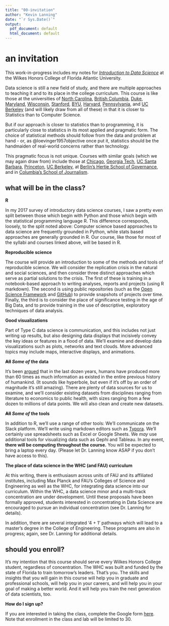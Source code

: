 ```yaml
---
title: "00-invitation"
author: "Kevin Lanning"
date: "`r Sys.Date()`"
output:
  pdf_document: default
  html_document: default
---
```


# an invitation {-}

This work-in-progress includes my notes for [*_Introduction to Data Science_*](https://kevinlanning.github.io/DataSciSpring2019/) at the Wilkes Honors College of Florida Atlantic University.  

Data science is still a new field of study, and there are multiple approaches to teaching it and to its place in the college curriculum. This course is like those at the universities of [North Carolina](https://idc9.github.io/stor390/), [British Columbia](https://github.com/STAT545-UBC/STAT545-UBC.github.io), [Duke](https://www2.stat.duke.edu/courses/Fall15/sta112.01/), [Maryland](http://www.hcbravo.org/IntroDataSci/calendar/), [Wisconsin](http://pages.stat.wisc.edu/~yandell/R_for_data_sciences/syllabus.html), [Stanford](https://github.com/dcl-2017-04/curriculum), [BYU](https://byuistats.github.io/M335/syllabus.html), [Harvard](http://datasciencelabs.github.io/), [Pennsylvania](https://github.com/MUSA-620-Spring-2017/Course-Materials), and [UC Berkeley](https://github.com/FAUDataScience/stat259) (and will likely draw from all of these) in that it is closer to Statistics than to Computer Science. 

But if our approach is closer to statistics than to programming, it is particularly close to statistics in its most applied and pragmatic form. The choice of statistical methods should follow from the data and problem at hand - or, as @loevinger1957objective once put it, statistics should be the handmaiden of real-world concerns rather than technology.

This pragmatic focus is not unique. Courses with similar goals (which we may again draw from) include those at [Chicago](https://github.com/UC-MACSS/persp-analysis), [Georgia Tech](https://github.com/jacobeisenstein/gt-css-class), [UC Santa Barbara](https://github.com/raviolli77/dataScience-UCSBProjectGroup-Syllabus), [Princeton](http://www.princeton.edu/~mjs3/soc596_f2016/), [UC Berkeley](https://github.com/rochelleterman/PS239T), at [Berlin's Hertie School of Governance](https://github.com/HertieDataScience/SyllabusAndLectures), and in [Columbia's School of Journalism](https://github.com/tommeagher/data1-fall2015).

## what will be in the class? {-}

**R**

In my 2017 survey of introductory data science courses, I saw a pretty even split between those which begin with Python and those which begin with the statistical programming language R. This difference corresponds, loosely, to the split noted above: Computer science based approaches to data science are frequently grounded in Python, while stats based approaches are generally grounded in R. Our course, like those for most of the syllabi and courses linked above, will be based in R. 

**Reproducible science**

The course will provide an introduction to some of the methods and tools of reproducible science. We will consider the replication crisis in the natural and social sciences, and then consider three distinct approaches which serve as partial solutions to the crisis.  The first of these is training in a notebook-based approach to writing analyses, reports and projects (using R markdown). The second is using public repositories (such as the [Open Science Framework](https://osf.io/) and [GitHub](https://github.com/)) to provide snapshots of projects over time. Finally, the third is to consider the place of significance testing in the age of Big Data, and to provide training in the use of descriptive, exploratory techniques of data analysis.

**Good visualizations**

Part of Type C data science is communication, and this includes not just writing up results, but also designing data displays that incisively convey the key ideas or features in a flood of data. We'll examine and develop data visualizations such as plots, networks and text clouds. More advanced topics may include maps, interactive displays, and animations.

**~~All~~ *Some of* the data**

It's been [argued](https://www.udemy.com/datascience/learn/v4/t/lecture/3473822?start=379) that in the last dozen years, humans have produced more than 60 times as much information as existed in the entire previous history of humankind. (It sounds like hyperbole, but even if it's off by an order of magnitude it's still amazing).  There are plenty of data sources for us to examine, and we'll consider existing datasets from disciplines ranging from literature to economics to public health, with sizes ranging from a few dozen to millions of data points.  We will also clean and create new datasets.

**~~All~~ *Some of* the tools**

In addition to R, we'll use a range of other tools: We'll communicate on the Slack platform. We'll write using markdown editors such as [Typora](https://typora.io/). We'll certainly use spreadsheets such as Excel or Google Sheets. We *may* use additional tools for visualizing data such as Gephi and Tableau.  In any event, **there will be computing throughout the course.** You will be expected to bring a laptop every day. (Please let Dr. Lanning know ASAP if you don't have access to this).

**The place of data science in the WHC (and FAU) curriculum**

At this writing, there is enthusiasm across units of FAU and its affiliated institutes, including Max Planck and FAU's Colleges of Science and Engineering as well as the WHC, for integrating data science into our curriculum. Within the WHC, a data science minor and a multi-track concentration are under development.  Until these proposals have been formally approved, students interested in concentrating in Data Science are encouraged to pursue an individual concentration (see Dr. Lanning for details). 

In addition, there are several integrated '4 + 1' pathways which will lead to a master's degree in the College of Engineering. These programs are also in progress; again, see Dr. Lanning for additional details.   

## should you enroll? {-}

It's my intention that this course should serve every Wilkes Honors College student, regardless of concentration. The WHC was built and funded by the state of Florida to train tomorrow's leaders. That's you. The skills and insights that you will gain in this course will help you in graduate and professional schools, will help you in your careers, and will help you in your goal of making a better world. And it will help you train the next generation of data scientists, too.

**How do I sign up?**

If you are interested in taking the class, complete the Google form [here](https://goo.gl/forms/kXGAOTShcOLPwjPH2). Note that enrollment in the class and lab will be limited to 30.

